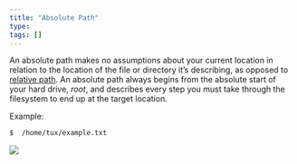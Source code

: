 ```yaml
---
title: "Absolute Path"
type:
tags: []
---
```


An absolute path makes no assumptions about your current location in relation
to the location of the file or directory it's describing, as opposed to
[relative path](relative-path.qmd). An absolute path always begins from the
absolute start of your hard drive, _root_, and describes every step you must
take through the filesystem to end up at the target location.

Example:

```bash
$  /home/tux/example.txt
```

![](/assets/images/absolute-relative-path.jpg)
